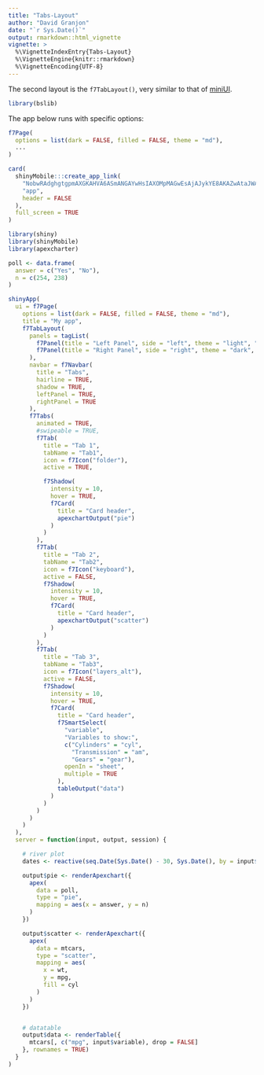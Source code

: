```yaml
---
title: "Tabs-Layout"
author: "David Granjon"
date: "`r Sys.Date()`"
output: rmarkdown::html_vignette
vignette: >
  %\VignetteIndexEntry{Tabs-Layout}
  %\VignetteEngine{knitr::rmarkdown}
  %\VignetteEncoding{UTF-8}
---
```


The second layout is the `f7TabLayout()`, very similar to that of [miniUI](https://github.com/rstudio/miniUI).


```r
library(bslib)
```

The app below runs with specific options:

```r
f7Page(
  options = list(dark = FALSE, filled = FALSE, theme = "md"),
  ...
)
```

```r
card(
  shinyMobile:::create_app_link(
    "NobwRAdghgtgpmAXGKAHVA6ASmANGAYwHsIAXOMpMAGwEsAjAJykYE8AKAZwAtaJWAlAB0IdJiw48+rALJF6tanGGiGzNuzRwAHgW4tyjFSNRFq1AAQAeALQWAJlFJQMAM2bx2IixagROAO5wjBYAvBYEXmAAmnCcQngWCQByRAkCuN4WEGER7ABMAKwALLgW+QDMABwqxv68-ACC6F45FgCutLmuAOwAClAA5nCtPj5EqKS0JJy5dJyk7I6MANa5AGKNADIAygCiZa6KSvYb2-tlpNxw8LkJMPbpmW0+U6RKd2AyrL7oCc9jCy9AAqUHoWygrCI7UWWUBqD8cGos3CzkGW1oC1GgLGvQGECR7DeH3CCS2cFcpAs+KR-wsnFo9jgnyUlLpVxuzNJNFog24pDpCQAQtQwaK6RTXHACFTucQAG7BJ5wnF4xHUIm0d5cpJgLC8-nU9V0hlMz6MA0CxIc27c5YrQVgEViqAS1xSmWfBVKsAqHEWDIqnzQeX0FjdHrJKChljY-3EnUJUH0eJ4INjfS0Rh0Am5YFYACqB3TPh4UHsRACecLxZeONZpBplnC+aLAP9FgtfMb6urRfTgbrPhBYM4cZxfloMCccFOLZr7f9AGJArRUHAxTrW7WO0Cesnx-GtSTdcmLABGf4lsbOehR22nsGXtNDnG0Yg5cK9ACSH6irjMJlGGVV9ASgGVaEVPta2vYceh2fQKwCQ8Oz4ch-C1H5wnPAAGRddwsbgiEVEJ5zbWDcR6ABhFh7BQ3cE0+GjGFOa5yx9fCCN+HQ9AMAB5GFUBhKJUFoOB0gonw-QI6T-UHXcR3oeib2PRMwDPfIr1Am8wXvNTk00l8uPfEgI1-EgohWOBWHoIhaJArjwKmKDwk2XYdwI3oEPLStlMBNCKAZUgsIvPDJMI4jgmgziO16Zi6PC15VKY2jCI3ICtK4sD110fRGFIATSCE2EwE4AgnEMCTtMBWSO1qmqYrgg8KMY7kzwqTKCNvPTPmTDqjIIkzPz3cyICiUVWGCTgAH0oGoK15IIpzIJ1NyLgorzEN88KAow4LclwxqcSIkjovCuLaL8nFWt1eK0vY4CBqyvcdmnfKdiRaVYWqjsEnlFhaE3Trnp8BIADUAc3WZSCIekiICRBgZByIEio1gcyA1MvXRpGQdPZh-BgTEGRIBJPlgXGQYSABxDdGCx7lhhYBy8YsCYKG-YaEh4OA4CtI7dxgdp5rXE9t0SgMBeuzdCuKqJHGcKrnvqnEVakgcVWkxbOGCU6v3aCAIIsvhirKaEiphModc4EmIAECwQBEFUl07FaQlQagiAFOsFbiaw7EYDcIMVLg4AARwwAARGd2B2VhOCjmP7bsCo8IsOOE+j8h2AyCx6BCk2YQAEnzgQ6kBc3iqL0TmVsTsKCA5oeLyxZHdfLRtGUhWoFyUxzCO4L10+GvKZ8ad0D4QZcigOJ2G0af-CCRgyhCu2NbrABfcuxkr4uyoqqK68DiBG5y3j8vYNv-Q7runB78IYFIcr6YH1gh+5ffSEqp6cXH0SICnuEGeY4KLz3CAEUgUsQowFQIMKWRxzC5AIDjbSKtapbydhAZ2Dg763iUCqXepAi7d39vXE+wRkxKEvumR+z9ODADKCjMAMDBh0kLkQ-6FpNy53sIwCYZx3IAF0VQbzKHwgI0B4AogsNuaSG8RACDABvQRQA", #nolint
    "app",
    header = FALSE
  ),
  full_screen = TRUE
)
```

```r
library(shiny)
library(shinyMobile)
library(apexcharter)

poll <- data.frame(
  answer = c("Yes", "No"),
  n = c(254, 238)
)

shinyApp(
  ui = f7Page(
    options = list(dark = FALSE, filled = FALSE, theme = "md"),
    title = "My app",
    f7TabLayout(
      panels = tagList(
        f7Panel(title = "Left Panel", side = "left", theme = "light", "Blabla", effect = "cover"),
        f7Panel(title = "Right Panel", side = "right", theme = "dark", "Blabla", effect = "cover")
      ),
      navbar = f7Navbar(
        title = "Tabs",
        hairline = TRUE,
        shadow = TRUE,
        leftPanel = TRUE,
        rightPanel = TRUE
      ),
      f7Tabs(
        animated = TRUE,
        #swipeable = TRUE,
        f7Tab(
          title = "Tab 1",
          tabName = "Tab1",
          icon = f7Icon("folder"),
          active = TRUE,

          f7Shadow(
            intensity = 10,
            hover = TRUE,
            f7Card(
              title = "Card header",
              apexchartOutput("pie")
            )
          )
        ),
        f7Tab(
          title = "Tab 2",
          tabName = "Tab2",
          icon = f7Icon("keyboard"),
          active = FALSE,
          f7Shadow(
            intensity = 10,
            hover = TRUE,
            f7Card(
              title = "Card header",
              apexchartOutput("scatter")
            )
          )
        ),
        f7Tab(
          title = "Tab 3",
          tabName = "Tab3",
          icon = f7Icon("layers_alt"),
          active = FALSE,
          f7Shadow(
            intensity = 10,
            hover = TRUE,
            f7Card(
              title = "Card header",
              f7SmartSelect(
                "variable",
                "Variables to show:",
                c("Cylinders" = "cyl",
                  "Transmission" = "am",
                  "Gears" = "gear"),
                openIn = "sheet",
                multiple = TRUE
              ),
              tableOutput("data")
            )
          )
        )
      )
    )
  ),
  server = function(input, output, session) {

    # river plot
    dates <- reactive(seq.Date(Sys.Date() - 30, Sys.Date(), by = input$by))

    output$pie <- renderApexchart({
      apex(
        data = poll,
        type = "pie",
        mapping = aes(x = answer, y = n)
      )
    })

    output$scatter <- renderApexchart({
      apex(
        data = mtcars,
        type = "scatter",
        mapping = aes(
          x = wt,
          y = mpg,
          fill = cyl
        )
      )
    })


    # datatable
    output$data <- renderTable({
      mtcars[, c("mpg", input$variable), drop = FALSE]
    }, rownames = TRUE)
  }
)
```
